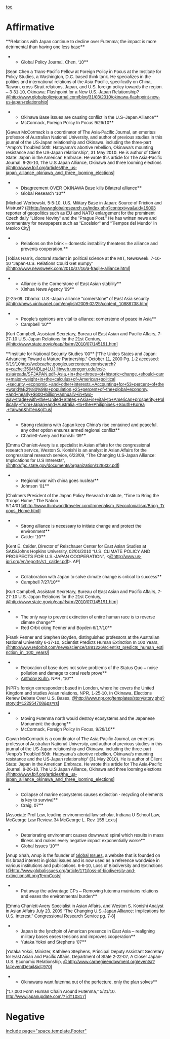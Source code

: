[[toc]]
=Affirmative= 

<span style="display: block; text-align: left;">**<span style="font-family: Arial,Helvetica,sans-serif;">Relations with Japan continue to decline over Futenma; the impact is more detrimental than having one less base</span>**
**<span style="font-family: Arial,Helvetica,sans-serif;">Global Policy Journal, Chen, ‘10</span>**
<span style="font-family: Arial,Helvetica,sans-serif;">[Sean Chen a Trans-Pacific Fellow at Foreign Policy in Focus at the Institute for Policy Studies, a Washington, D.C. based think tank.
He specializes in the politics and international relations of the Asia-Pacific, specifically on China, Taiwan, cross-Strait relations, Japan, and U.S. foreign policy
towards the region. – 3-31-10, Okinawa: Flashpoint for a New U.S.-Japan Relationship? [[@http://www.globalpolicyjournal.com/blog/31/03/2010/okinawa-flashpoint-new-us-japan-relationship]]]</span>

**<span style="font-family: Arial,Helvetica,sans-serif;">Okinawa Base issues are causing conflict in the U.S–Japan Alliance</span>**
**<span style="font-family: Arial,Helvetica,sans-serif;"> McCormack, Foreign Policy In Focus 9/26/10</span>**
<span style="font-family: Arial,Helvetica,sans-serif;">[Gavan McCormack is a coordinator of The Asia-Pacific Journal, an emeritus professor of Australian National University, and author of previous
studies in this journal of the US-Japan relationship and Okinawa, including the three-part “Ampo’s Troubled 50th: Hatoyama’s abortive rebellion,
Okinawa’s mounting resistance and the US-Japan relationship”, 31 May 2010. He is author of Client State: Japan in the American Embrace.
He wrote this article for The Asia-Pacific Journal. 9-26-10, The U.S Japan Alliance, Okinawa and three looming elections
[[@http://www.fpif.org/articles/the_us-japan_alliance_okinawa_and_three_looming_elections]]]</span>

**<span style="font-family: Arial,Helvetica,sans-serif;">Disagreement OVER OKINAWA Base kills Bilateral alliance</span>**
**<span style="font-family: Arial,Helvetica,sans-serif;">Global Research ‘10</span>**
<span style="font-family: Arial,Helvetica,sans-serif;">[Michael Werbowski, 5-5-10, U.S. Military Base in Japan: Source of Friction and Mistrust?
([[@http://www.globalresearch.ca/index.php?context=va&aid=19003]] reporter of geopolitics such as EU and NATO enlargement for the prominent Czech daily
"Lidove Noviny" and the "Prague Post." He has written news and commentary for newspapers such as "Excelsior" and "Tiempos del Mundo" in Mexico City]</span>

**<span style="font-family: Arial,Helvetica,sans-serif;">Relations on the brink – domestic instability threatens the alliance and prevents cooperation.</span>**<span style="font-family: Arial,Helvetica,sans-serif;">
</span> <span style="font-family: Arial,Helvetica,sans-serif;">[Tobias Harris, doctoral student in political science at the MIT, Newsweek. 7-16-10 “Japan-U.S. Relations Could Get Bumpy”
[[@http://www.newsweek.com/2010/07/16/a-fragile-alliance.html]]]</span>

**<span style="font-family: Arial,Helvetica,sans-serif;">Alliance is the Cornerstone of East Asian stability</span>**
**<span style="font-family: Arial,Helvetica,sans-serif;">Xinhua News Agency '09</span>**
<span style="font-family: Arial,Helvetica,sans-serif;">[2-25-09, Obama: U.S.-Japan alliance "cornerstone" of East Asia security [[@http://news.xinhuanet.com/english/2009-02/25/content_10888738.htm]]] </span>

**<span style="font-family: Arial,Helvetica,sans-serif;">People’s opinions are vital to alliance: cornerstone of peace in Asia</span>**
**<span style="font-family: Arial,Helvetica,sans-serif;">Campbell ‘10</span>**
<span style="font-family: Arial,Helvetica,sans-serif;">[Kurt Campbell, Assistant Secretary, Bureau of East Asian and Pacific Affairs, 7-27-10
U.S.-Japan Relations for the 21st Century, [[@http://www.state.gov/p/eap/rls/rm/2010/07/145191.htm]]]</span>

<span style="font-family: Arial,Helvetica,sans-serif;">
</span> **<span style="font-family: Arial,Helvetica,sans-serif;">Institute for National Security Studies ‘00</span>**
<span style="font-family: Arial,Helvetica,sans-serif;">[“The Unites States and Japan: Advancing Toward a Mature Partnership,” October 11, 2000 Pg. 1-2 accessed:
9/19/10[[@http://webcache.googleusercontent.com/search?q=cache:3504NDLp41UJ:libweb.uoregon.edu/ec/e-asia/reada/SFJAPAN.pdf+Asia,+in+the+throes+of+historic+change,+should+carry+major+weight+in+the+calculus+of+American+political,+security,+economic,+and+other+interests.+Accounting+for+53+percent+of+the+world%E2%80%99s+population,+25+percent+of+the+global+economy,+and+nearly+$600+billion+annually+in+two-way+trade+with+the+United+States,+Asia+is+vital+to+American+prosperity.+Politically,+from+Japan+and+Australia,+to+the+|http://webcache.googleusercontent.com/search?q=cache:3504NDLp41UJ:libweb.uoregon.edu/ec/e-asia/reada/SFJAPAN.pdf+Asia,+in+the+throes+of+historic+change,+should+carry+major+weight+in+the+calculus+of+American+political]]
[[@http://webcache.googleusercontent.com/search?q=cache:3504NDLp41UJ:libweb.uoregon.edu/ec/e-asia/reada/SFJAPAN.pdf+Asia,+in+the+throes+of+historic+change,+should+carry+major+weight+in+the+calculus+of+American+political,+security,+economic,+and+other+interests.+Accounting+for+53+percent+of+the+world%E2%80%99s+population,+25+percent+of+the+global+economy,+and+nearly+$600+billion+annually+in+two-way+trade+with+the+United+States,+Asia+is+vital+to+American+prosperity.+Politically,+from+Japan+and+Australia,+to+the+|,+security,+economic,+and+other+interests.+Accounting+for+53+percent+of+the+world%E2%80%99s+population,+25+percent+of+the+global+economy,]]
[[@http://webcache.googleusercontent.com/search?q=cache:3504NDLp41UJ:libweb.uoregon.edu/ec/e-asia/reada/SFJAPAN.pdf+Asia,+in+the+throes+of+historic+change,+should+carry+major+weight+in+the+calculus+of+American+political,+security,+economic,+and+other+interests.+Accounting+for+53+percent+of+the+world%E2%80%99s+population,+25+percent+of+the+global+economy,+and+nearly+$600+billion+annually+in+two-way+trade+with+the+United+States,+Asia+is+vital+to+American+prosperity.+Politically,+from+Japan+and+Australia,+to+the+|+and+nearly+$600+billion+annually+in+two-way+trade+with+the+United+States,+Asia+is+vital+to+American+prosperity.+Politically,+from+Japan+and+Australia,+to+the+Philippines,+South+Korea]]
[[@http://webcache.googleusercontent.com/search?q=cache:3504NDLp41UJ:libweb.uoregon.edu/ec/e-asia/reada/SFJAPAN.pdf+Asia,+in+the+throes+of+historic+change,+should+carry+major+weight+in+the+calculus+of+American+political,+security,+economic,+and+other+interests.+Accounting+for+53+percent+of+the+world%E2%80%99s+population,+25+percent+of+the+global+economy,+and+nearly+$600+billion+annually+in+two-way+trade+with+the+United+States,+Asia+is+vital+to+American+prosperity.+Politically,+from+Japan+and+Australia,+to+the+|,+Taiwan&hl=en&gl=us]]]</span>

**<span style="font-family: Arial,Helvetica,sans-serif;">Strong relations with Japan keep China’s rise contained and peaceful, any other option ensures armed regional conflict</span>**
**<span style="font-family: Arial,Helvetica,sans-serif;">Chanlett-Avery and Konishi ‘09</span>**
<span style="font-family: Arial,Helvetica,sans-serif;">[Emma Chanlett-Avery is a specialist in Asian affairs for the congressional research service, Weston S. Konishi is an analyst in Asian Affairs for the congressional research service, 6/23/09, “The Changing U.S-Japan Alliance: Implications for U.S Interests”, [[@http://fpc.state.gov/documents/organization/128832.pdf]]]</span>

**<span style="font-family: Arial,Helvetica,sans-serif;">Regional war with china goes nuclear</span>**
**<span style="font-family: Arial,Helvetica,sans-serif;">Johnson ‘01</span>**
<span style="font-family: Arial,Helvetica,sans-serif;">[Chalmers President of the Japan Policy Research Institute, “Time to Bring the Troops Home,” The Nation 5/14/01[[@http://www.thirdworldtraveler.com/Imperialism_Neocolonialism/Bring_Troops_Home.html]]]</span>

**<span style="font-family: Arial,Helvetica,sans-serif;">Strong alliance is necessary to initiate change and protect the environment</span>**
**<span style="font-family: Arial,Helvetica,sans-serif;"> Calder ‘10</span>**
<span style="font-family: Arial,Helvetica,sans-serif;">[Kent E. Calder, Director of Reischauer Center for East Asian Studies at SAIS/Johns Hopkins University, 02/01/2010 “U.S. CLIMATE POLICY AND PROSPECTS FOR U.S.‐JAPAN COOPERATION”, <[[@http://www.us-jpri.org/en/reports/s1_calder.pdf]]>. AP] </span>

**<span style="font-family: Arial,Helvetica,sans-serif;">Collaboration with Japan to solve climate change is critical to success</span>**
**<span style="font-family: Arial,Helvetica,sans-serif;"> Campbell 7/27/10</span>**
<span style="font-family: Arial,Helvetica,sans-serif;">[Kurt Campbell, Assistant Secretary, Bureau of East Asian and Pacific Affairs, 7-27-10
U.S.-Japan Relations for the 21st Century, [[@http://www.state.gov/p/eap/rls/rm/2010/07/145191.htm]]]</span>

**<span style="font-family: Arial,Helvetica,sans-serif;">The only way to prevent extinction of entire human race is to reverse climate change</span>**
**<span style="font-family: Arial,Helvetica,sans-serif;">Red Orbit citing Fenner and Boyden 6/17/10</span>**
<span style="font-family: Arial,Helvetica,sans-serif;">[Frank Fenner and Stephen Boyden, distinguished professors at the Australian National University 6-17-10, Scientist Predicts Human Extinction In 100 Years, [[@http://www.redorbit.com/news/science/1881226/scientist_predicts_human_extinction_in_100_years/]]]</span>

**<span style="font-family: Arial,Helvetica,sans-serif;">Relocation of base does not solve problems of the Status Quo – noise pollution and damage to coral reefs prove</span>**
**<span style="font-family: Arial,Helvetica,sans-serif;">[[@http://www.npr.org/templates/story/story.php?storyId=4458700|Anthony Kuhn]], NPR, ‘10</span>**
<span style="font-family: Arial,Helvetica,sans-serif;">[NPR's foreign correspondent based in London, where he covers the United Kingdom and studies Asian relations, NPR, 1-25-10, In Okinawa, Elections Renew Debate Over U.S. Bases, [[@http://www.npr.org/templates/story/story.php?storyId=122954708&ps=rs]]]</span>

**<span style="font-family: Arial,Helvetica,sans-serif;">Moving Futenma north would destroy ecosystems and the Japanese Monument: the dugong</span>**
**<span style="font-family: Arial,Helvetica,sans-serif;"> McCormack, Foreign Policy In Focus, 9/26/10</span>**
<span style="font-family: Arial,Helvetica,sans-serif;">Gavan McCormack is a coordinator of The Asia-Pacific Journal, an emeritus professor of Australian National University, and author of previous studies in this journal of the US-Japan relationship and Okinawa, including the three-part “Ampo’s Troubled 50th: Hatoyama’s abortive rebellion, Okinawa’s mounting resistance and the US-Japan relationship” (31 May 2010). He is author of Client State: Japan in the American Embrace. He wrote this article for The Asia-Pacific Journal. 9-26-10, The U.S Japan Alliance, Okinawa and three looming elections [[@http://www.fpif.org/articles/the_us-japan_alliance_okinawa_and_three_looming_elections]]]</span>

**<span style="font-family: Arial,Helvetica,sans-serif;">Collapse of marine ecosystems causes extinction - recycling of elements is key to survival</span>**
**<span style="font-family: Arial,Helvetica,sans-serif;">Craig, 07</span>**
<span style="font-family: Arial,Helvetica,sans-serif;">[Associate Prof Law, leading environmental law scholar, Indiana U School Law, McGeorge Law Review, 34 McGeorge L. Rev. 155 Lexis]</span>

**<span style="font-family: Arial,Helvetica,sans-serif;">Deteriorating environment causes downward spiral which results in mass Illness and makes every negative impact exponentially worse</span>**
**<span style="font-family: Arial,Helvetica,sans-serif;">Global Issues ‘10</span>**
<span style="font-family: Arial,Helvetica,sans-serif;">[Anup Shah, Anup is the founder of [[@http://www.globalissues.org/|Global Issues]], a website that is founded on his broad interest in global issues and is now used as a reference worldwide in various institutions and publications. 6-6-10, Loss of Biodiversity and Extinctions ([[@http://www.globalissues.org/article/171/loss-of-biodiversity-and-extinctions#LongTermCosts]]]</span>

**<span style="font-family: Arial,Helvetica,sans-serif;">Put away the advantage CPs – Removing futenma maintains relations and eases the environmental burden</span>**<span style="font-family: Arial,Helvetica,sans-serif;">
</span> <span style="font-family: Arial,Helvetica,sans-serif;">[Emma Chanlett-Avery Specialist in Asian Affairs, and Weston S. Konishi Analyst in Asian Affairs July 23, 2009 “The Changing U.S.-Japan Alliance: Implications for U.S. Interest,” Congressional Research Service pg. 7-8]</span>

**<span style="font-family: Arial,Helvetica,sans-serif;">Japan is the lynchpin of American presence in East Asia – realigning military bases eases tensions and improves cooperation</span>**
**<span style="font-family: Arial,Helvetica,sans-serif;"> Yutaka Yokoi and Stephens ‘07</span>**
<span style="font-family: Arial,Helvetica,sans-serif;">[Yutaka Yokoi, Minister, Kathleen Stephens, Principal Deputy Assistant Secretary for East Asian and Pacific Affairs, Department of State 2-22-07, A Closer Japan-U.S. Economic Relationship, [[@http://www.carnegieendowment.org/events/?fa=eventDetail&id=970]]]</span>

**<span style="font-family: Arial,Helvetica,sans-serif;">Okinawans want futenma out of the perfecture, only the plan solves</span>**<span style="font-family: Arial,Helvetica,sans-serif;">
</span> <span style="font-family: Arial,Helvetica,sans-serif;">[“17,000 Form Human Chain Around Futenma,” 5/21/10. [[@http://www.japanupdate.com/?id=10317|http://www.japanupdate.com/? id=10317]]]</span>

</span>

=Negative= 

[[include page="space.template.Footer"]]
